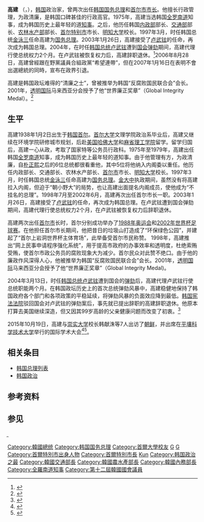 {{Infobox Officeholder
|honorific-prefix   =
|name               = 高建
|nagtive̞_name       = {{lang|ko|고건}}
|honorific-suffix   =
|image              = File:대한민국 총리 고건 서울종합방재센터 방문90.jpg
|imagesize          = 250px
|smallimage         =
|caption            =
|order              = {{ROK}}代[[韓國總統|总统]]
|term_start         = 2004年3月12日
|term_end           = 2004年5月14日
|president          = [[盧武鉉|盧武鉉]]{{small|（正任）}}
|order2             = {{ROK}}第31、36任[[韩国国务总理|国务总理]]
|term_start2        = 1997年3月4日
|term_start3        = 2003年2月26日
|term_end2          = 1998年3月3日
|term_end3          = 2004年5月25日
|president2         = [[金泳三|金泳三]] 
|president3         = [[盧武鉉|盧武鉉]]
|predecessor2       = [[李寿成_(韩国)|李寿成]]
|predecessor3       = [[金硕洙|金硕洙]]
|successor2         = [[金钟泌|金钟泌]]
|successor3         = [[李宪宰|李宪宰]]{{small|（代理）}}<br>[[李海瓒|李海瓒]]{{small|（正任）}}
|order4             = [[File:Flag_of_Seoul.svg|22px]] 第22、31任[[首尔市长列表|首尔特别市市长]]
|term_start4        = 1988年12月5日
|term_start5        = 1998年7月1日
|term_end4          = 1990年12月27日
|term_end5          = 2002年6月30日
|predecessor4       = 金庸来
|predecessor5       = [[赵淳|赵淳]]{{small|（正任）}}<br>姜德基{{small|（代理）}}
|successor4         = 朴世直
|successor5         = [[李明博|李明博]]
|birth_date         = {{Birth date and age|1938|1|2}}
|birth_place        = {{flagicon|JPN}}[[日治朝鲜|日治朝鲜]][[京城府|京城府]]<br>{{small|（今{{KOR}}[[首尔特别市|首尔特别市]]）}}
|death_date         =
|death_place        =
|religion           =
|spouse             =
|party              = {{list collapsed|民主正義黨（1980－1990）<br>[[新国家党|民主自由党]] <br>（1990－1995）<br>[[民主党_(大韩民国2000年)|民主党]] （1998－2007）<br>[[無黨籍|無黨籍]] （2007－）}}
| signature          = Goh Kun signature.svg
| signature_alt      =
}}
{{Infobox Korean name
|tablewidth=300
|title=高建
|hangul=고건
|hanja=高建
|rr=Go Geon
|mr=KoKŏn
}}

'''高建''' （{{lang-ko|'''고건'''}}，{{bd|1938年|1月2日|catIdx=Goh, Kun}}），[[韩国|韩国]]政治家，曾两次出任[[韩国国务总理|韩国国务总理]]和[[首尔市|首尔市]][[首尔市长列表|市长]]。他擅长行政管理，为政清廉，是韩国口碑甚佳的行政高官{{r|dbw}}。1975年，高建当选韩国[[全罗南道|全罗南道]]知事，成为韩国历史上最年轻的道[[知事|知事]]{{r|新华}}。之后，他历任韩国[[韩国行政安全部|内政部]]部长、[[韩国國土交通部|交通部]]部长、[[韩国农林水产食品部|农林水产部]]部长、[[首尔特别市|首尔特别市]]市长、[[明知大学|明知大学]]校长{{r|腾讯网|网易}}。1997年3月，时任韩国总统[[金泳三|金泳三]]任命高建为[[韩国国务总理|国务总理]]。{{r|范永红|page=66}}2003年1月26日，高建接受了[[卢武铉|卢武铉]]的任命，再次成为韩国总理{{r|范永红|page=67}}。2004年，在时任[[韩国总统|韩国总统]][[卢武铉|卢武铉]]遭到[[韩国国会|国会]][[弹劾|弹劾]]期间，高建代理行使总统权力2个月。在卢武铉被恢复权力后，高建辞职退休。{{r|范永红|page=139}}<ref>{{cite web |url=http://news.sina.com.cn/w/2004-03-12/11263015996.shtml |title=韩国会表决通过弹劾案 总理高建将暂行总统权 |publisher=新浪网 |date=2004-03-12}}</ref>2006年8月28日，高建曾經跟在野黨議員合組政黨“希望連帶”，但在2007年1月16日在表明不會出選總統的同時，宣布在政界引退{{r|dbw}}。

高建是韩国政坛难得的“清廉之士”，曾被推举为韩国“反腐败国民联合会”会长。2001年，[[透明国际|透明国际]]马来西亚分会授予了他“世界廉正奖章”（Global Integrity Medal）。{{r|范永红|新华|网易|page=67}}<ref name=KT>{{cite news|url=http://www.highbeam.com/doc/1G1-72492309.html|title=Mayor Goh Receives Global Integrity Medal|publisher=Korea Times|date=2001-03-31|access-date=2015-10-22|archive-url=https://web.archive.org/web/20160421211007/https://www.highbeam.com/doc/1G1-72492309.html|archive-date=2016-04-21|dead-url=yes}}</ref>

==生平==
高建1938年1月2日出生于[[韩国|韩国]][[首尔|首尔]]。[[首尔大学|首尔大学]]文理学院政治系毕业后，高建又继续在环境学院研修城市规划，后赴[[美国|美国]][[哈佛大学|哈佛大学]]和[[麻省理工学院|麻省理工学院]]留学。留学归国后，高建一心从政，考取了国家特等公务员行政科。{{r|范永红|page=139}}1975年至1979年，高建出任韩国[[全罗南道|全罗南道]]知事，成为韩国历史上最年轻的道知事{{r|新华}}。由于他管理有方，为政清廉，自[[朴正熙|朴正熙]]之后的6位总统都很看重他，其中5位将他纳入内阁委以重任。他历任内政部长、交通部长、农林水产部长、[[首尔市|首尔市]]市长、[[明知大学|明知大学]]校长{{r|腾讯网|网易}}。1997年3月，时任韩国总统[[金泳三|金泳三]]任命高建为[[大韩民国国务总理|国务总理]]。[[金大中|金大中]]执政期间，虽然没有将高建拉入内阁，但迫于“朝小野大”的局势，也让高建出面提名内阁成员，使他成为“不挂名的总理”。1998年7月至2002年6月，高建再次出任首尔市长一职。{{r|范永红|page=66}}2003年1月26日，高建接受了[[卢武铉|卢武铉]]的任命，再次成为韩国总理{{r|范永红|page=67}}。在卢武铉遭到国会弹劾期间，高建代理行使总统权力2个月，在卢武铉被恢复权力后辞职退休。{{r|范永红|page=139}}

高建两次出任[[首尔市|首尔市]]长时，首尔分别成功举办了[[1988年奥运会|1988年奥运会]]和[[2002年世界杯足球赛|2002年世界杯足球赛]]。在他担任首尔市长期间，他把昔日的垃圾山打造成了“环保绿色公园”，并建起了“首尔上岩洞世界杯主体育场”，此举备受首尔市民称赞。{{r|范永红||新华|page=66}} 1998年，高建推出“网上民事申请程序强化系统”，用于提高市政府的办事效率和透明度，杜绝索贿受贿，使首尔市政公务员的腐败现象大为减少。首尔民众对此赞不绝口。由于他的廉政作风深得人心，他被推举为韩国“反腐败国民联合会”会长。2001年，[[透明国际|透明国际]]马来西亚分会授予了他“世界廉正奖章”（Global Integrity Medal)。{{r|范永红|新华|网易|page=67|KT}}

2004年3月13日，时任[[韩国总统|韩国总统]][[卢武铉|卢武铉]]遭到国会的[[弹劾|弹劾]]后，高建代理卢武铉行使总统职能两个月。在韩国政坛历史上的首次总统弹劾风暴中，高建稳健地保持了韩国政府各个部门和各项政策的平稳延续，将弹劾风暴的负面效应降到最低。{{r|范永红|page=67}}[[韩国宪法法院|韩国宪法法院]]驳回国会对卢武铉的弹劾案后，事先就已提出辞职的高建辞职退休。他原本打算去美国继续深造，但又因其99岁高龄的父亲健康问题而改变了初衷。{{r|范永红|page=139}}<ref>{{cite web |url=http://news.bbc.co.uk/chinese/simp/hi/newsid_3740000/newsid_3745100/3745157.stm |title=韩国总统接受总理高建辞呈 |publisher=BBC |date=2004-05-25}}</ref>

2015年10月19日，高建与[[崇实大学|崇实大学]]校长韩献洙等7人出访了[[朝鲜民主主义人民共和国|朝鲜]]，并出席在[[平壤科学技术大学|平壤科学技术大学]]举行的国际学术大会<ref>{{cite web |url=http://news.sina.com.cn/o/2015-10-19/doc-ifxivsee8740230.shtml |title=韩前国务总理等7人出访朝鲜 出席国际学术大会 |publisher=新浪网 |date=2015-10-19}}</ref><ref>{{cite web |url=http://www.chinanews.com/gj/2015/10-19/7576856.shtml |title=韩前国务总理等7人出访朝鲜 出席国际学术大会 |publisher=中国新闻网 |date=2015-10-19}}</ref>。

==相关条目==
*[[韩国总理列表|韩国总理列表]]
*[[韩国政治|韩国政治]]

==参考资料==
{{Reflist|refs=
<ref name="范永红">{{cite book | author =范永红 编著| coauthors =  | title =《平民总统卢武铉》 | date =2007年10月 | location =北京 | publisher =东方出版社 | ISBN =978-7-5060-2932-2}}</ref>
<ref name="新华">{{cite web |url=http://news.xinhuanet.com/ziliao/2003-02/27/content_748136.htm |title=韩国前总理高建 |publisher=”新华网” |accessdate=2015-10-20}}</ref>
<ref name="腾讯网">{{cite web |url=http://news.qq.com/a/20040312/000329.htm |title=韩国总理高建简介 |publisher=腾讯网 |accessdate=2004-03-12}}</ref>
<ref name="网易">{{cite web |url=http://news.163.com/2004w05/12552/2004w05_1084544516481.html |title=资料：被媒体称为“行政哲人”的韩国总理高建 |publisher=网易网 |accessdate=2004-05-14}}</ref>
<ref name=dbw>{{cite web |url=http://international.dbw.cn/system/2007/01/17/050674696.shtml |title=韩国前总理高建宣布退出总统竞选 |publisher=东北网 |date=2007-01-17}}</ref>
}}
==参见==
{{start box}}
{{s-off}}̼
{{S-before|[[盧武鉉|盧武鉉]]}}
{{S-title|[[韩国总统|韩国代总统]]<br>2004年3月12日－5月14日}}
{{S-after|[[盧武鉉|盧武鉉]]}}
{{S-before|[[李寿成_(韩国)|李壽成]]}}
{{S-title|[[韓國國務總理|韓國國務總理]]|第30任：1997年3月5日－1998年3月2日}}
{{S-after|[[金鍾泌|金鍾泌]]}}
{{s-before|許練}}
{{s-title|[[全罗南道|全罗南道]]知事|第18任：1975年11月13日－1979年1月9日}}
{{s-after|張亨泰}}
{{S-before|金载明}}
{{S-title|[[大韩民国国土交通部|韓國交通部长]]|第27任：1980年9月2日－1981年3月10日}}
{{S-after|尹子重}}
{{S-before|郑钟泽}}
{{S-title|[[大韩民国农林水产食品部|韓國农水产部长]]|第35任：1981年3月10日－1982年5月20日}}
{{S-after|朴鍾汶}}
{{S-before|鄭鎬溶}}
{{S-title|[[大韩民国行政安全部|韓國内务部长]]|第46任：1987年5月－1987年7月}}
{{S-after|鄭寬容}}
{{s-before|金庸來}}
{{s-title|[[首爾市長|首尔特别市市長]]|第22任：1988年12月5日－1990年12月26日}}
{{s-after|朴世直}}
{{s-before|姜德基<br>(代行)}}
{{s-title|[[首爾市長|首尔特别市市長]]|第31任：1998年7月1日－2002年6月30日}}
{{s-after|[[李明博|李明博]]}}
{{s-before|无}}
{{s-title|全国市道知事协议会会长|首任：1999年1月23日－2002年6月30日}}
{{s-after|[[李明博|李明博]]}}
{{s-before|[[李榮德|李榮德]]}}
{{s-title|[[明知大学|明知大学]]校长|第4任：1994年3月17日－1997年3月5日}}
{{s-after|宋梓}}
{{end box}}
{{韩国总统}}
{{韩国国务总理}}
{{Authority control}}
{{DEFAULTSORT:Goh, Kun}}
[[Category:韓國總统|Category:韓國總统]]
[[Category:韩国国务总理|Category:韩国国务总理]]
[[Category:首爾大學校友|Category:首爾大學校友]]
[[Category:哈佛大學校友|G]]
[[Category:麻省理工學院校友|G]]
[[Category:首爾特別市出身人物|Category:首爾特別市出身人物]]
[[Category:首爾特別市長|Category:首爾特別市長]]
[[Category:高姓|Kun]]
[[Category:韩国政治之最|Category:韩国政治之最]]
[[Category:韓國交通部長|Category:韓國交通部長]]
[[Category:韓國農水產部長|Category:韓國農水產部長]]
[[Category:韓國內務部長|Category:韓國內務部長]]
[[Category:全羅南道知事|Category:全羅南道知事]]
[[Category:第十二屆韓國國會議員|Category:第十二屆韓國國會議員]]